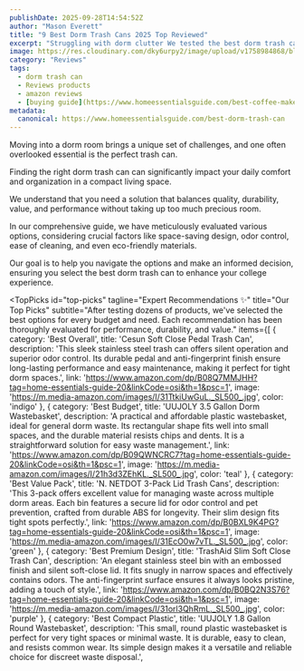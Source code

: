 ```yaml
---
publishDate: 2025-09-28T14:54:52Z
author: "Mason Everett"
title: "9 Best Dorm Trash Cans 2025 Top Reviewed"
excerpt: "Struggling with dorm clutter We tested the best dorm trash cans for you. Find durable, space-saving options to keep your room tidy and organized."
image: https://res.cloudinary.com/dky6urpy2/image/upload/v1758984868/blog_image_1758984867_zdowgg.webp
category: "Reviews"
tags:
  - dorm trash can
  - Reviews products
  - amazon reviews
  - [buying guide](https://www.homeessentialsguide.com/best-coffee-maker-for-dorm)
metadata:
  canonical: https://www.homeessentialsguide.com/best-dorm-trash-can
---
```



<p>Moving into a dorm room brings a unique set of challenges, and one often overlooked essential is the perfect trash can.</p>
<p>Finding the right dorm trash can can significantly impact your daily comfort and organization in a compact living space.</p>
<p>We understand that you need a solution that balances quality, durability, value, and performance without taking up too much precious room.</p>
<p>In our comprehensive guide, we have meticulously evaluated various options, considering crucial factors like space-saving design, odor control, ease of cleaning, and even eco-friendly materials.</p>
<p>Our goal is to help you navigate the options and make an informed decision, ensuring you select the best dorm trash can to enhance your college experience.</p>

<TopPicks
  id="top-picks"
  tagline="Expert Recommendations ✨"
  title="Our Top Picks"
  subtitle="After testing dozens of products, we've selected the best options for every budget and need. Each recommendation has been thoroughly evaluated for performance, durability, and value."
  items={[
    {
      category: 'Best Overall',
      title: 'Cesun Soft Close Pedal Trash Can',
      description: 'This sleek stainless steel trash can offers silent operation and superior odor control. Its durable pedal and anti-fingerprint finish ensure long-lasting performance and easy maintenance, making it perfect for tight dorm spaces.',
      link: 'https://www.amazon.com/dp/B08Q7MMJHH?tag=home-essentials-guide-20&linkCode=osi&th=1&psc=1',
      image: 'https://m.media-amazon.com/images/I/31TtkiUwGuL._SL500_.jpg',
      color: 'indigo'
    },
    {
      category: 'Best Budget',
      title: 'UUJOLY 3.5 Gallon Dorm Wastebasket',
      description: 'A practical and affordable plastic wastebasket, ideal for general dorm waste. Its rectangular shape fits well into small spaces, and the durable material resists chips and dents. It is a straightforward solution for easy waste management.',
      link: 'https://www.amazon.com/dp/B09QWNCRC7?tag=home-essentials-guide-20&linkCode=osi&th=1&psc=1',
      image: 'https://m.media-amazon.com/images/I/21h3d3ZEhKL._SL500_.jpg',
      color: 'teal'
    },
    {
      category: 'Best Value Pack',
      title: 'N. NETDOT 3-Pack Lid Trash Cans',
      description: 'This 3-pack offers excellent value for managing waste across multiple dorm areas. Each bin features a secure lid for odor control and pet prevention, crafted from durable ABS for longevity. Their slim design fits tight spots perfectly.',
      link: 'https://www.amazon.com/dp/B0BXL9K4PG?tag=home-essentials-guide-20&linkCode=osi&th=1&psc=1',
      image: 'https://m.media-amazon.com/images/I/31EcO0w7vTL._SL500_.jpg',
      color: 'green'
    },
    {
      category: 'Best Premium Design',
      title: 'TrashAid Slim Soft Close Trash Can',
      description: 'An elegant stainless steel bin with an embossed finish and silent soft-close lid. It fits snugly in narrow spaces and effectively contains odors. The anti-fingerprint surface ensures it always looks pristine, adding a touch of style.',
      link: 'https://www.amazon.com/dp/B0BQ2N3S76?tag=home-essentials-guide-20&linkCode=osi&th=1&psc=1',
      image: 'https://m.media-amazon.com/images/I/31orl3QhRmL._SL500_.jpg',
      color: 'purple'
    },
    {
      category: 'Best Compact Plastic',
      title: 'UUJOLY 1.8 Gallon Round Wastebasket',
      description: 'This small, round plastic wastebasket is perfect for very tight spaces or minimal waste. It is durable, easy to clean, and resists common wear. Its simple design makes it a versatile and reliable choice for discreet waste disposal.',
      